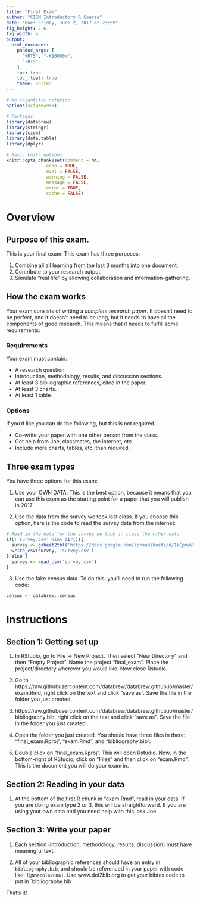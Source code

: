 ```yaml
---
title: "Final Exam"
author: "CISM Introductory R Course"
date: "Due: Friday, June 2, 2017 at 23:59"
fig_height: 2.6
fig_width: 4
output:
  html_document:
    pandoc_args: [
      "+RTS", "-K16000m",
      "-RTS"
    ]
    toc: true
    toc_float: true
    theme: united
---
```



```r
# No scientific notation
options(scipen=999)

# Packages 
library(databrew)
library(stringr)
library(cism)
library(data.table)
library(dplyr)

# Basic knitr options
knitr::opts_chunk$set(comment = NA, 
               echo = TRUE,
               eval = FALSE,
               warning = FALSE, 
               message = FALSE, 
               error = TRUE, 
               cache = FALSE)
```

# Overview

## Purpose of this exam.

This is your final exam. This exam has three purposes:

1. Combine all all learning from the last 3 months into one document.  
2. Contribute to your research output.   
3. Simulate "real life" by allowing collaboration and information-gathering.

## How the exam works

Your exam consists of writing a _complete research paper_. It doesn't need to be perfect, and it doesn't need to be long, but it needs to have all the components of good research. This means that it needs to fulfill some requirements:

### Requirements 

Your exam must contain: 

- A research question.
- Introduction, methodology, results, and discussion sections.
- At least 3 bibliographic references, cited in the paper.
- At least 3 charts.
- At least 1 table.

### Options

If you'd like you can do the following, but this is not required.

- Co-write your paper with one other person from the class.  
- Get help from Joe, classmates, the internet, etc.  
- Include more charts, tables, etc. than required.


## Three exam types

You have three options for this exam:

1. Use your OWN DATA. This is the best option, because it means that you can use this exam as the starting point for a paper that you will publish in 2017.

2. Use the data from the survey we took last class. If you choose this option, here is the code to read the survey data from the internet:

```r
# Read in the data for the survey we took in class the other data
if(!'survey.csv' %in% dir()){
  survey <- gsheet2tbl('https://docs.google.com/spreadsheets/d/1kCpmpVqD4tzkdGgyLQGVqeZG1sJoe2FwFJIxtDRsrb0/edit?usp=sharing')
  write_csv(survey, 'survey.csv')
} else {
  survey <- read_csv('survey.csv')
}
```

3. Use the fake census data. To do this, you'll need to run the following code:

```r
census <- databrew::census
```

# Instructions

## Section 1: Getting set up

1. In RStudio, go to File -> New Project. Then select "New Directory" and then "Empty Project". Name the project "final_exam". Place the project/directory wherever you would like. Now close Rstudio.

2. Go to https://raw.githubusercontent.com/databrew/databrew.github.io/master/exam.Rmd, right click on the text and click "save as". Save the file in the folder you just created.

3. https://raw.githubusercontent.com/databrew/databrew.github.io/master/bibliography.bib, right click on the text and click "save as". Save the file in the folder you just created.

4. Open the folder you just created. You should have three files in there: "final_exam.Rproj", "exam.Rmd", and "bibliography.bib".

5. Double click on "final_exam.Rproj". This will open Rstudio. Now, in the bottom-right of RStudio, click on "Files" and then click on "exam.Rmd". This is the document you will do your exam in.

## Section 2: Reading in your data

1. At the bottom of the first R chunk in "exam.Rmd", read in your data. If you are doing exam type 2 or 3, this will be straightforward. If you are using your own data and you need help with this, ask Joe.

## Section 3: Write your paper

1. Each section (introduction, methodology, results, discussion) must have meaningful text.

2. All of your bibliographic references should have an entry in `bibliography.bib`, and should be referenced in your paper with code like: `[@Nhacolo2006]`. Use www.doi2bib.org to get your bibtex code to put in `bibliography.bib

That's it!


